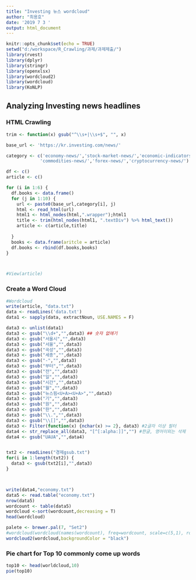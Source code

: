 ```yaml
---
title: "Investing 뉴스 wordcloud"
author: "최용호"
date: '2019 7 3 '
output: html_document
---
```


```r
knitr::opts_chunk$set(echo = TRUE)
setwd("d:/workspace/R_Crawling/과제/과제제출/")
library(rvest)
library(dplyr)
library(stringr)
library(openxlsx)
library(wordcloud2)
library(wordcloud)
library(KoNLP)
```

## Analyzing Investing news headlines

### HTML Crawling
```r
trim <- function(x) gsub("^\\s+|\\s+$", "", x)

base_url <- 'https://kr.investing.com/news/'

category <- c('economy-news/','stock-market-news/','economic-indicators/',
             'commodities-news/','forex-news/','cryptocurrency-news/')

df <- c()
article <- c()

for (i in 1:6) {
  df.books <- data.frame()
  for (j in 1:10) {
    url <- paste0(base_url,category[i], j)
    html <- read_html(url)
    html1 <- html_nodes(html,".wrapper");html1
    title <- trim(html_nodes(html1, ".textDiv") %>% html_text())
    article <- c(article,title)
    
  }
  books <- data.frame(aritcle = article)
  df.books <- rbind(df.books,books)
}



#View(article)
```

### Create a Word Cloud 
```r
#Wordcloud
write(article, "data.txt")
data <- readLines('data.txt') 
data1 <- sapply(data, extractNoun, USE.NAMES = F)

data3 <- unlist(data1)
data3 <- gsub("\\d+","",data3) ## 숫자 없애기 
data3 <- gsub("서울시","",data3)
data3 <- gsub("서울","",data3)
data3 <- gsub("곡성","",data3)
data3 <- gsub("세종","",data3)
data3 <- gsub("-","",data3)
data3 <- gsub("부터","",data3)
data3 <- gsub("전","",data3)
data3 <- gsub("일","",data3)
data3 <- gsub("시간","",data3)
data3 <- gsub("월","",data3)
data3 <- gsub("뉴스핌<U+A><U+A>","",data3)
data3 <- gsub("기","",data3)
data3 <- gsub("원","",data3)
data3 <- gsub("한","",data3)
data3 <- gsub("\\.","",data3)
data3 <- gsub("\\[]","",data3)
data3 <- Filter(function(x) {nchar(x) >= 2}, data3) #2글자 이상 필터 
data4 <- str_replace_all(data3, "[^[:alpha:]]","") #한글, 영어이외는 삭제
data4 <- gsub("UAUA","",data4)


txt2 <- readLines("경제gsub.txt")
for(i in 1:length(txt2)) {
  data3 <- gsub(txt2[i],"",data3)
}



write(data4,"economy.txt")
data5 <- read.table("economy.txt")
nrow(data5)
wordcount <- table(data5)
wordcloud <-sort(wordcount,decreasing = T)
head(wordcloud)

palete <- brewer.pal(7, "Set2")
#wordcloud(wordcloud(names(wordcount), freq=wordcount, scale=c(5,1), rot.per=0.25, min.freq = 2, random.order = F, random.color =  T, #colors = palete))
wordcloud2(wordcloud,backgroundColor = "black")

```

### Pie chart for Top 10 commonly come up words
```r
top10 <- head(worldcloud,10)
pie(top10)

```

